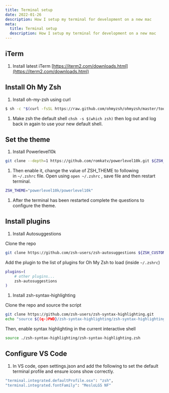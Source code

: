 ```yaml
---
title: Terminal setup
date: 2022-01-26
description: How I setup my terminal for development on a new mac
meta:
  title: Terminal setup
  description: How I setup my terminal for development on a new mac
---
```


## iTerm

1. Install latest iTerm [https://iterm2.com/downloads.html](https://iterm2.com/downloads.html)

## Install Oh My Zsh

1. Install oh-my-zsh using curl

```bash
$ sh -c "$(curl -fsSL https://raw.github.com/ohmyzsh/ohmyzsh/master/tools/install.sh)"
```

1. Make zsh the default shell `chsh -s $(which zsh)` then log out and log back in again to use your new default shell.

## Set the theme

1. Install Powerlevel10k

```bash
git clone --depth=1 https://github.com/romkatv/powerlevel10k.git ${ZSH_CUSTOM:-$HOME/.oh-my-zsh/custom}/themes/powerlevel10k
```

1. Then enable it, change the value of ZSH_THEME to following in `~/.zshrc` file. Open using `open ~/.zshrc` , save file and then restart terminal.

```bash
ZSH_THEME="powerlevel10k/powerlevel10k"
```

1. After the terminal has been restarted complete the questions to configure the theme.

## Install plugins

1. Install Autosuggestions

Clone the repo

```bash
git clone https://github.com/zsh-users/zsh-autosuggestions ${ZSH_CUSTOM:-~/.oh-my-zsh/custom}/plugins/zsh-autosuggestions
```

Add the plugin to the list of plugins for Oh My Zsh to load (inside `~/.zshrc`)

```bash
plugins=(
    # other plugins...
    zsh-autosuggestions
)
```

1. Install zsh-syntax-highlighting

Clone the repo and source the script

```bash
git clone https://github.com/zsh-users/zsh-syntax-highlighting.git
echo "source ${(q-)PWD}/zsh-syntax-highlighting/zsh-syntax-highlighting.zsh" >> ${ZDOTDIR:-$HOME}/.zshrc
```

Then, enable syntax highlighting in the current interactive shell

```bash
source ./zsh-syntax-highlighting/zsh-syntax-highlighting.zsh
```

## Configure VS Code

1. In VS code, open settings.json and add the following to set the default terminal profile and ensure icons show correctly.

```bash
"terminal.integrated.defaultProfile.osx": "zsh",
"terminal.integrated.fontFamily": "MesloLGS NF"
```
